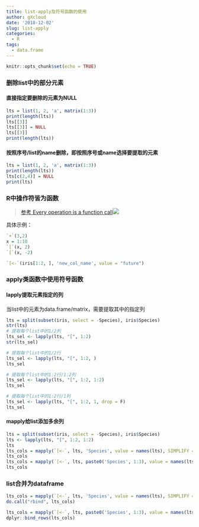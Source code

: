 ```yaml
---
title: list-apply及符号函数的使用
author: gXcloud
date: '2018-12-02'
slug: list-apply
categories:
  - R
tags:
  - data.frame
---
```


```r
knitr::opts_chunk$set(echo = TRUE)
```


### 删除list中的部分元素

#### 直接指定要删除的元素为NULL

```r
lts = list(1, 2, 'a', matrix(1:3))
print(length(lts))
lts[[3]]
lts[[3]] = NULL
lts[[3]]
print(length(lts))
```

#### 按照序号/list的name删除，即按照序号或name选择要提取的元素
```r
lts = list(1, 2, 'a', matrix(1:3))
print(length(lts))
lts[c(2,4)] = NULL
print(lts)
```

### R中操作符皆为函数
> [参考 Every operation is a function call](http://adv-r.had.co.nz/Functions.html#all-calls)![](/note/2018-12-02-list-apply_files/屏幕快照 2018-12-02 下午9.36.42.png)

具体示例：
```r
`+`(3,2)
x = 1:10
`[`(x, 2)
`[`(x, -2)

`[<-`(iris[1:2, ], 'new_col_name', value = "future")
```

### apply类函数中使用符号函数

#### lapply提取元素指定的列

当list中的元素为data.frame/matrix，需要提取其中的指定列

```r
lts = split(subset(iris, select = -Species), iris$Species)
str(lts)
# 提取每个list中的1/2列
lts_sel <- lapply(lts, "[", 1:2)
str(lts_sel)

# 提取每个list中的1/2行
lts_sel <- lapply(lts, "[", 1:2, )
lts_sel

# 提取每个list中的1:2行/1:2列
lts_sel <- lapply(lts, "[", 1:2, 1:2)
lts_sel

# 提取每个list中的1:2行/1列
lts_sel <- lapply(lts, "[", 1:2, 1, drop = F)
lts_sel
```

#### mapply给list添加多余列

```r
lts = split(subset(iris, select = -Species), iris$Species)
lts <- lapply(lts, "[", 1:2, 1:2)
lts
lts_cols = mapply(`[<-`, lts, 'Species', value = names(lts), SIMPLIFY = FALSE)
lts_cols
lts_cols = mapply(`[<-`, lts, paste0('Species', 1:3), value = names(lts), SIMPLIFY = FALSE)
lts_cols
```

### list合并为dataframe

```r

lts_cols = mapply(`[<-`, lts, 'Species', value = names(lts), SIMPLIFY = FALSE)
do.call("rbind", lts_cols)

lts_cols = mapply(`[<-`, lts, paste0('Species', 1:3), value = names(lts), SIMPLIFY = FALSE)
dplyr::bind_rows(lts_cols)
```


